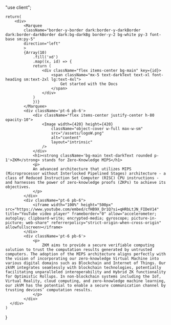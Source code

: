 "use client";




    return(
        <div>
            <Marquee
            className="border-y-border dark:border-y-darkBorder dark:border-darkBorder dark:bg-darkBg border-y-2 bg-white py-3 font-base sm:py-5"
            direction="left"
            >
            {Array(10)
                .fill('xd')
                .map((x, id) => {
                return (
                    <div className="flex items-center bg-main" key={id}>
                        <span className="mx-5 text-darkText text-xl font-heading sm:text-2xl lg:text-4xl">
                            Get started with the Docs
                        </span>
                    </div>
                )
                })}
            </Marquee>
            <div className='pt-6 pb-6'>
                <div className="flex items-center justify-center h-80 opacity-10">
                    <Image width={420} height={420}
                        className="object-cover w-full max-w-sm"
                        src="/assets/logoW.png"
                        alt="content"
                        layout="intrinsic"
                    />
                </div>
                <h1><strong className='bg-main text-darkText rounded p-1'>ZKM</strong> stands for Zero-Knowledge MIPS</h1>
                <p>
                An advanced architecture that utilizes MIPS (Microprocessor without Interlocked Pipelined Stages) architecture - a class of Reduced Instruction Set Computer (RISC) CPU instructions - and harnesses the power of zero-knowledge proofs (ZKPs) to achieve its objectives.
                </p>
            </div>
            <div className="pt-6 pb-6">
                <iframe width="100%" height="500px" src="https://www.youtube.com/embed/cfHB9X_Dr1Q?si=qHRbLtJN_FIDeV14" title="YouTube video player" frameborder="0" allow="accelerometer; autoplay; clipboard-write; encrypted-media; gyroscope; picture-in-picture; web-share" referrerpolicy="strict-origin-when-cross-origin" allowfullscreen></iframe>
            </div>
            <div className='pt-6 pb-6'>
                <p>
                    ZKM aims to provide a secure verifiable computing solution to trust the computation results generated by untrusted computers. The adoption of the MIPS architecture aligns perfectly with the vision of incorporating our zero-knowledge Virtual Machine into various digital domains such as Blockchain and Internet of Things. Our zkVM integrates seamlessly with blockchain technologies, potentially facilitating unparalleled interoperability and Hybrid ZK functionality for Optimistic Rollups. In non-blockchain systems including the IoT, Virtual Reality, cloud computing, and zero-knowledge machine learning, our zkVM has the potential to enable a secure communication channel by trusting devices’ computation results.
                </p>
            </div>
      </div>
    )
}
